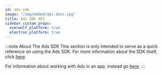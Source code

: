 ```yaml
---
id: ads-sdk
image: "/img/embed/api-docs.jpg"
title: Ads SDK API
sidebar_custom_props:
  overwolf_platform: true
  electron_platform: true
---
```


:::note About The Ads SDK
This section is only intended to serve as a quick reference on using the Ads SDK.
For more information about the SDK itself, click [here](/start/monetize-your-app/ads-sdk).

For information about working with Ads in an app, instead go [here](/start/monetize-your-app/ads-sdk/working-with-ads).
:::


<Setup/>